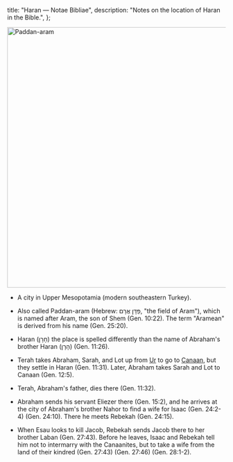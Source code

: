   title: "Haran — Notae Bibliae",
  description: "Notes on the location of Haran in the Bible.",
};

<Initial text="Haran"/>

<Image
  className="sepia rounded"
  src="/places/paddan-aram.jpg"
  alt="Paddan-aram"
  width="600"
  height="600"
/>

- A city in Upper Mesopotamia (modern southeastern Turkey).

- Also called Paddan-aram (Hebrew: פַּדָּן אֲרָם, "the field of Aram"), which is named after Aram, the son of Shem (Gen. 10:22). The term "Aramean" is derived from his name (Gen. 25:20).

- Haran (חָרָן) the place is spelled differently than the name of Abraham's brother Haran (הָרָן) (Gen. 11:26).

- Terah takes Abraham, Sarah, and Lot up from [Ur](/places/old-testament/genesis/ur) to go to [Canaan](/places/old-testament/genesis/canaan), but they settle in Haran (Gen. 11:31). Later, Abraham takes Sarah and Lot to Canaan (Gen. 12:5).

- Terah, Abraham's father, dies there (Gen. 11:32).

- Abraham sends his servant Eliezer there (Gen. 15:2), and he arrives at the city of Abraham's brother Nahor to find a wife for Isaac (Gen. 24:2-4) (Gen. 24:10). There he meets Rebekah (Gen. 24:15).

- When Esau looks to kill Jacob, Rebekah sends Jacob there to her brother Laban (Gen. 27:43). Before he leaves, Isaac and Rebekah tell him not to intermarry with the Canaanites, but to take a wife from the land of their kindred (Gen. 27:43) (Gen. 27:46) (Gen. 28:1-2).
